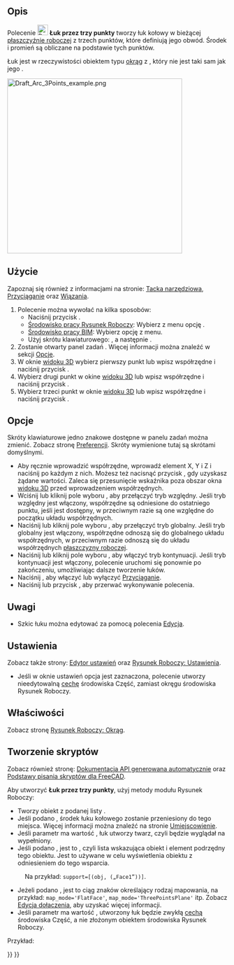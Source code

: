 <languages/>

{{Docnav/pl
|[[Draft_Arc/pl|Łuk]]
|[[Draft_Circle/pl|Okrąg]]
|[[Draft_Workbench/pl|środowisko pracy Rysunek Roboczy]]
|IconL=Draft_Arc.svg
|IconR=Draft_Circle.svg
|IconC=Workbench_Draft.svg
}}

{{GuiCommand/pl
|Name=Draft Arc 3Points
|Name/pl=Rysunek Roboczy: Łuk przez trzy punkty
|MenuLocation=Kreślenie → Narzędzia łuku → Łuk przez trzy punkty<br>Kreślenie 2D → Łuk przez trzy punkty
|Workbenches=[[Draft_Workbench/pl|Rysunek Roboczy]], [[BIM_Workbench/pl|BIM]]
|Shortcut={{KEY|A}} {{KEY|R}}
|Version=0.7
|SeeAlso=[[Draft_Arc/pl|Łuk]], [[Draft_Circle/pl|Okrąg]]
}}

<span id="Description"></span>
==Opis==

Polecenie [[Image:Draft_Arc_3Points.svg|24px]] '''Łuk przez trzy punkty''' tworzy łuk kołowy w bieżącej [[Draft_SelectPlane/pl|płaszczyźnie roboczej]] z trzech punktów, które definiują jego obwód. Środek i promień są obliczane na podstawie tych punktów.

Łuk jest w rzeczywistości obiektem typu [[Draft_Circle/pl|okrąg]] z {{PropertyData/pl|kątem pierwszym}}, który nie jest taki sam jak jego {{PropertyData/pl|kąt drugi}}.

[[Image:Draft_Arc_3Points_example.png|400px]]
{{Caption|Łuk zdefiniowany przez trzy punkty na jego obwodzie.}}

<span id="Usage"></span>
==Użycie==

Zapoznaj się również z informacjami na stronie: [[Draft_Tray/pl|Tacka narzędziowa]], [[Draft_Snap/pl|Przyciąganie]] oraz [[Draft_Constrain/pl|Wiązania]].

# Polecenie można wywołać na kilka sposobów:
#* Naciśnij przycisk {{Button|[[Image:Draft_Arc_3Points.svg|16px]] '''Łuk przez trzy punkty'''}}.
#* [[Draft_Workbench/pl|Środowisko pracy Rysunek Roboczy]]: Wybierz z menu opcję {{MenuCommand|Kreślenie → Narzędzia łuku → [[Image:Draft_Arc_3Points.svg|16px]] Łuk przez trzy punkty}}.
#* [[BIM_Workbench/pl|Środowisko pracy BIM]]: Wybierz opcję {{MenuCommand|Kreślenie 2D → [[Image:Draft_Arc_3Points.svg|16px]] Łuk przez trzy punkty}} z menu.
#* Użyj skrótu klawiaturowego: {{KEY|A}}, a następnie {{KEY|T}}.
# Zostanie otwarty panel zadań {{MenuCommand|Łuk przez trzy punkty}}. Więcej informacji można znaleźć w sekcji [[#Opcje|Opcje]].
# W oknie [[3D_view/pl|widoku 3D]] wybierz pierwszy punkt lub wpisz współrzędne i naciśnij przycisk {{Button|[[Image:Draft_AddPoint.svg|16px]] Wprowadź punkt}}.
# Wybierz drugi punkt w okine [[3D_view/pl|widoku 3D]] lub wpisz współrzędne i naciśnij przycisk {{Button|[[Image:Draft_AddPoint.svg|16px]] Wprowadź punkt}}.
# Wybierz trzeci punkt w oknie [[3D_view/pl|widoku 3D]] lub wpisz współrzędne i naciśnij przycisk {{Button|[[Image:Draft_AddPoint.svg|16px]] Wprowadź punkt}}.

<span id="Options"></span>
==Opcje==

Skróty klawiaturowe jedno znakowe dostępne w panelu zadań można zmienić. Zobacz stronę [[Draft_Preferences/pl|Preferencji]]. Skróty wymienione tutaj są skrótami domyślnymi.

* Aby ręcznie wprowadzić współrzędne, wprowadź element X, Y i Z i naciśnij {{KEY|Enter}} po każdym z nich. Możesz też nacisnąć przycisk {{Button|[[Image:Draft_AddPoint.svg|16px]] Wprowadź punkt}}, gdy uzyskasz żądane wartości. Zaleca się przesunięcie wskaźnika poza obszar okna [[3D_view/pl|widoku 3D]] przed wprowadzeniem współrzędnych.
* Wciśnij {{KEY|R}} lub kliknij pole wyboru {{MenuCommand|Względnie}}, aby przełączyć tryb względny. Jeśli tryb względny jest włączony, współrzędne są odniesione do ostatniego punktu, jeśli jest dostępny, w przeciwnym razie są one względne do początku układu współrzędnych.
* Naciśnij {{KEY|G}} lub kliknij pole wyboru {{MenuCommand|Globalne}}, aby przełączyć tryb globalny. Jeśli tryb globalny jest włączony, współrzędne odnoszą się do globalnego układu współrzędnych, w przeciwnym razie odnoszą się do układu współrzędnych [[Draft_SelectPlane/pl|płaszczyzny roboczej]].
* Naciśnij {{KEY|N}} lub kliknij pole wyboru {{MenuCommand|Kontynuuj}}, aby włączyć tryb kontynuacji. Jeśli tryb kontynuacji jest włączony, polecenie uruchomi się ponownie po zakończeniu, umożliwiając dalsze tworzenie łuków.
* Naciśnij {{KEY|S}}, aby włączyć lub wyłączyć [[Draft_Snap/pl|Przyciąganie]].
* Naciśnij {{KEY|Esc}} lub przycisk {{Button|Zamknij}}, aby przerwać wykonywanie polecenia.

<span id="Notes"></span>
==Uwagi==

* Szkic łuku można edytować za pomocą polecenia [[Draft_Edit/pl|Edycja]].

<span id="Preferences"></span>
==Ustawienia==

Zobacz także strony: [[Preferences_Editor/pl|Edytor ustawień]] oraz [[Draft_Preferences/pl|Rysunek Roboczy: Ustawienia]].

* Jeśli w oknie ustawień opcja {{MenuCommand|Edycja → Preferencje → Rysunek Roboczy → Ustawienia ogólne → Opcje narzędzi do kreślenia → Używaj elementów pierwotnych, gdy jest to możliwe}} jest zaznaczona, polecenie utworzy nieedytowalną [[Part_Feature/pl|cechę]] środowiska Część, zamiast okręgu środowiska Rysunek Roboczy.

<span id="Properties"></span>
==Właściwości==

Zobacz stronę [[Draft_Circle/pl#W.C5.82a.C5.9Bciwo.C5.9Bci|Rysunek Roboczy: Okrąg]].

<span id="Scripting"></span>
==Tworzenie skryptów==

Zobacz również stronę: [https://freecad.github.io/SourceDoc/ Dokumentacja API generowana automatycznie] oraz [[FreeCAD_Scripting_Basics/pl|Podstawy pisania skryptów dla FreeCAD]].

Aby utworzyć '''Łuk przez trzy punkty''', użyj metody {{incode|make_arc_3points}} modułu Rysunek Roboczy:

{{Code|code=
arc = make_arc_3points(points, placement=None, face=False, support=None, map_mode="Deactivated", primitive=False)
}}

* Tworzy obiekt {{incode|łuk}} z podanej listy {{incode|punktów}}.
* Jeśli podano {{incode|umiejscowienie}}, środek łuku kołowego zostanie przeniesiony do tego miejsca. Więcej informacji można znaleźć na stronie [[Placement/pl|Umiejscowienie]].
* Jeśli parametr {{incode|ściana}} ma wartość {{True/pl}}, łuk utworzy twarz, czyli będzie wyglądał na wypełniony.
* Jeśli podano {{incode|podparcie}}, jest to {{incode|LinkSubList}}, czyli lista wskazująca obiekt i element podrzędny tego obiektu. Jest to używane w celu wyświetlenia obiektu z odniesieniem do tego wsparcia.
: Na przykład: <code>support=[(obj, („Face1”))]</code>.
* Jeżeli podano {{incode|map_mode}}, jest to ciąg znaków określający rodzaj mapowania, na przykład: <code>map_mode='FlatFace'</code>, <code>map_mode='ThreePointsPlane'</code> itp. Zobacz [[Part_EditAttachment/pl|Edycja dołaczenia]], aby uzyskać więcej informacji.
* Jeśli parametr {{incode|primitive}} ma wartość {{True/pl}}, utworzony łuk będzie zwykłą [[Part_Feature/pl|cechą]] środowiska Część, a nie złożonym obiektem środowiska Rysunek Roboczy.

Przykład:

{{Code|code=
import FreeCAD as App
import Draft

doc = App.newDocument()

points = [App.Vector(0, 0, 0),
          App.Vector(5, 10, 0),
          App.Vector(10, 0, 0)]

arc = Draft.make_arc_3points(points)

doc.recompute()
}}


{{Docnav/pl
|[[Draft_Arc/pl|Łuk]]
|[[Draft_Circle/pl|Okrąg]]
|[[Draft_Workbench/pl|środowisko pracy Rysunek Roboczy]]
|IconL=Draft_Arc.svg
|IconR=Draft_Circle.svg
|IconC=Workbench_Draft.svg
}}

{{Draft Tools navi{{#translation:}}}}
{{Userdocnavi{{#translation:}}}}